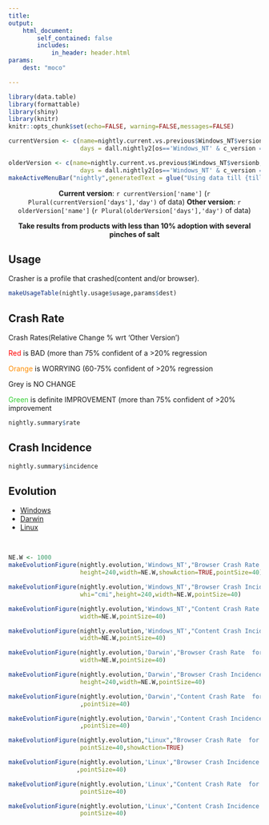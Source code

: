 ```yaml
---
title: 
output:  
    html_document:
        self_contained: false
        includes:
            in_header: header.html
params:
    dest: "moco"

---
```



```r
library(data.table)
library(formattable)
library(shiny)
library(knitr)
knitr::opts_chunk$set(echo=FALSE, warning=FALSE,messages=FALSE)

```



<style type="text/css">

.main-container {
  max-width:100%;
  margin:0;
  padding:0;
}
a.nohover  {
  pointer-events: none;
  }
</style>

```r
currentVersion <- c(name=nightly.current.vs.previous$Windows_NT$versiona,
                    days = dall.nightly2[os=='Windows_NT' & c_version ==nightly.current.vs.previous$Windows_NT$versiona, .N])

olderVersion <- c(name=nightly.current.vs.previous$Windows_NT$versionb,
                    days = dall.nightly2[os=='Windows_NT' & c_version ==nightly.current.vs.previous$Windows_NT$versionb, .N])
makeActiveMenuBar("nightly",generatedText = glue("Using data till {till}, render time: {wh} UTC",till=dall.nightly2[,max(date)],wh=strftime(gen.time,"%c" )))
```



<div class = "row" style='text-align:center;'>
<div class = "col-md-6 col-md-offset-3">
<b>Current version</b>: `r currentVersion['name']` (`r Plural(currentVersion['days'],'day')`  of data) <b>Other version</b>: `r olderVersion['name']` (`r Plural(olderVersion['days'],'day')` of data)
</div>
</div>


<div class = "row" style='text-align:center;'>
<div class = "col-md-6 col-md-offset-3">
<b> Take results from products with less than 10% adoption with several pinches
of salt</b>
</div>
</div>


<div class = "row">

<div class = "col-md-2 col-md-offset-3">
<h2>Usage</h2>
<p class='notes'> Crasher is a profile that crashed(content and/or browser).</p>
</div>
<div class = "col-md-4">
```r
makeUsageTable(nightly.usage$usage,params$dest)
```
</div>

</div>



<div class = "row">
<div class = "col-md-2 col-md-offset-3">
<h2>Crash Rate</h2>
<div class='notes'>
<p>Crash Rates(Relative Change % wrt 'Other Version')<p>
<p> <font color='red'>Red</font> is BAD (more than 75% confident of a >20% regression </p>
<p> <font color='darkorange'>Orange</font> is WORRYING (60-75% confident of >20% regression </p>
<p> Grey is NO CHANGE</p>
<p> <font color='limegreen'>Green</font> is definite IMPROVEMENT (more than 75% confident of >20%    improvement</p>
</div>
</div>
<div class = "col-md-4">
```r
nightly.summary$rate
```
</div>
</div>

<div class = "row">
<div class = "col-md-2 col-md-offset-3">
<h2>Crash Incidence</h2>
</div>
<div class = "col-md-4">
```r
nightly.summary$incidence
```
</div>
</div>

<div class = "row">
<div class = "col-md-6 col-md-offset-3">
<h2> Evolution</h2>
<ul class="nav nav-tabs" role="tablist">
 <li class="active"><a href="#nightly_win_evo"  role="tab" data-toggle="tab" >Windows</a></li>
 <li><a href="#nightly_darwin_evo"  role="tab" data-toggle="tab">Darwin</a></li>
 <li><a href="#nightly_linux_evo"  role="tab" data-toggle="tab" >Linux</a></li>  
</ul>
</div>
</div>

<div class = "row">
<div class = "col-md-8 col-md-offset-2">
<br/>
<div class="tab-content">

<div id="nightly_win_evo" class="tab-pane fade in active">
<div class = "col-md-12">
```r
NE.W <- 1000
makeEvolutionFigure(nightly.evolution,'Windows_NT',"Browser Crash Rate  for Nightly, Windows_NT","rate",whi="cmr",
                    height=240,width=NE.W,showAction=TRUE,pointSize=40)
```
</div>
<div class = "col-md-12">
```r
makeEvolutionFigure(nightly.evolution,'Windows_NT',"Browser Crash Incidence % for Nightly, Windows_NT","incidence",
                    whi="cmi",height=240,width=NE.W,pointSize=40)
```
</div>
<div class = "col-md-12">
```r
makeEvolutionFigure(nightly.evolution,'Windows_NT',"Content Crash Rate  for Nightly, Windows_NT","rate",whi="ccr",height=240,
                    width=NE.W,pointSize=40)
```
</div>
<div class = "col-md-12">
```r
makeEvolutionFigure(nightly.evolution,'Windows_NT',"Content Crash Incidence % for Nightly, Windows_NT","incidence",whi="cci",height=240,
                    width=NE.W,pointSize=40)
```
</div>
</div>


<div id="nightly_darwin_evo" class="tab-pane fade in">
<div class = "col-md-12">
```r
makeEvolutionFigure(nightly.evolution,'Darwin',"Browser Crash Rate  for Nightly, Darwin","rate",whi="cmr",height=240,
                    width=NE.W,pointSize=40)
```
</div>
<div class = "col-md-12">
```r
makeEvolutionFigure(nightly.evolution,'Darwin',"Browser Crash Incidence % for Nightly, Darwin","incidence",whi="cmi",
                    height=240,width=NE.W,pointSize=40)
```
</div>
<div class = "col-md-12">
```r
makeEvolutionFigure(nightly.evolution,'Darwin',"Content Crash Rate  for Nightly, Darwin","rate",whi="ccr",height=240,width=NE.W
                    ,pointSize=40)
```
</div>
<div class = "col-md-12">
```r
makeEvolutionFigure(nightly.evolution,'Darwin',"Content Crash Incidence % for Nightly, Darwin","incidence",whi="cci",height=240,width=NE.W
                    ,pointSize=40)
```
</div>
</div>


<div id="nightly_linux_evo" class="tab-pane fade in">
<div class = "col-md-12">
```r
makeEvolutionFigure(nightly.evolution,"Linux","Browser Crash Rate  for Nightly, Windows_NT","rate",whi="cmr",height=240,width=NE.W,
                    pointSize=40,showAction=TRUE)
```
</div>
<div class = "col-md-12">
```r
makeEvolutionFigure(nightly.evolution,'Linux',"Browser Crash Incidence % for Nightly, Linux","incidence",whi="cmi",height=240,width=NE.W
                   ,pointSize=40)
```
</div>
<div class = "col-md-12">
```r
makeEvolutionFigure(nightly.evolution,'Linux',"Content Crash Rate  for Nightly, Linux","rate",whi="ccr",height=240,width=NE.W,
                    pointSize=40)
```
</div>
<div class = "col-md-12">
```r
makeEvolutionFigure(nightly.evolution,'Linux',"Content Crash Incidence % for Nightly, Linux","incidence",whi="cci",height=240,width=NE.W,
                    pointSize=40)
```
</div>
</div>


</div>
</div>
</div>

